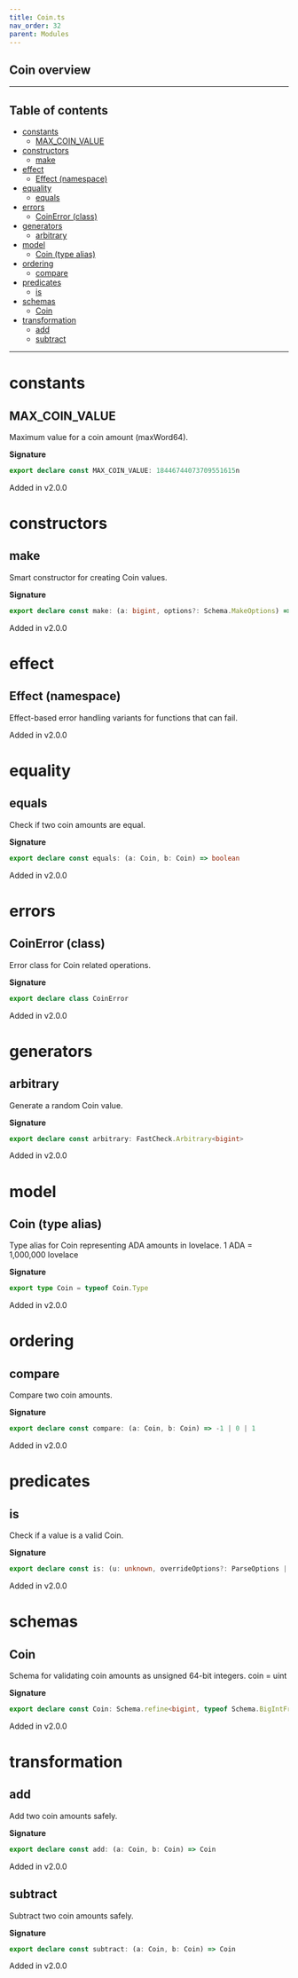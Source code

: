 ```yaml
---
title: Coin.ts
nav_order: 32
parent: Modules
---
```


## Coin overview

---

<h2 className="text-delta">Table of contents</h2>

- [constants](#constants)
  - [MAX_COIN_VALUE](#max_coin_value)
- [constructors](#constructors)
  - [make](#make)
- [effect](#effect)
  - [Effect (namespace)](#effect-namespace)
- [equality](#equality)
  - [equals](#equals)
- [errors](#errors)
  - [CoinError (class)](#coinerror-class)
- [generators](#generators)
  - [arbitrary](#arbitrary)
- [model](#model)
  - [Coin (type alias)](#coin-type-alias)
- [ordering](#ordering)
  - [compare](#compare)
- [predicates](#predicates)
  - [is](#is)
- [schemas](#schemas)
  - [Coin](#coin)
- [transformation](#transformation)
  - [add](#add)
  - [subtract](#subtract)

---

# constants

## MAX_COIN_VALUE

Maximum value for a coin amount (maxWord64).

**Signature**

```ts
export declare const MAX_COIN_VALUE: 18446744073709551615n
```

Added in v2.0.0

# constructors

## make

Smart constructor for creating Coin values.

**Signature**

```ts
export declare const make: (a: bigint, options?: Schema.MakeOptions) => bigint
```

Added in v2.0.0

# effect

## Effect (namespace)

Effect-based error handling variants for functions that can fail.

Added in v2.0.0

# equality

## equals

Check if two coin amounts are equal.

**Signature**

```ts
export declare const equals: (a: Coin, b: Coin) => boolean
```

Added in v2.0.0

# errors

## CoinError (class)

Error class for Coin related operations.

**Signature**

```ts
export declare class CoinError
```

Added in v2.0.0

# generators

## arbitrary

Generate a random Coin value.

**Signature**

```ts
export declare const arbitrary: FastCheck.Arbitrary<bigint>
```

Added in v2.0.0

# model

## Coin (type alias)

Type alias for Coin representing ADA amounts in lovelace.
1 ADA = 1,000,000 lovelace

**Signature**

```ts
export type Coin = typeof Coin.Type
```

Added in v2.0.0

# ordering

## compare

Compare two coin amounts.

**Signature**

```ts
export declare const compare: (a: Coin, b: Coin) => -1 | 0 | 1
```

Added in v2.0.0

# predicates

## is

Check if a value is a valid Coin.

**Signature**

```ts
export declare const is: (u: unknown, overrideOptions?: ParseOptions | number) => u is bigint
```

Added in v2.0.0

# schemas

## Coin

Schema for validating coin amounts as unsigned 64-bit integers.
coin = uint

**Signature**

```ts
export declare const Coin: Schema.refine<bigint, typeof Schema.BigIntFromSelf>
```

Added in v2.0.0

# transformation

## add

Add two coin amounts safely.

**Signature**

```ts
export declare const add: (a: Coin, b: Coin) => Coin
```

Added in v2.0.0

## subtract

Subtract two coin amounts safely.

**Signature**

```ts
export declare const subtract: (a: Coin, b: Coin) => Coin
```

Added in v2.0.0
